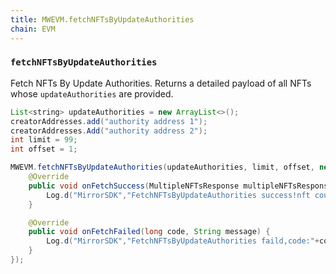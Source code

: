 ```yaml
---
title: MWEVM.fetchNFTsByUpdateAuthorities
chain: EVM
---
```



### `fetchNFTsByUpdateAuthorities`

Fetch NFTs By Update Authorities. Returns a detailed payload of all NFTs whose `updateAuthorities`
are provided.

```java
List<string> updateAuthorities = new ArrayList<>();
creatorAddresses.add("authority address 1");
creatorAddresses.Add("authority address 2");
int limit = 99;
int offset = 1;

MWEVM.fetchNFTsByUpdateAuthorities(updateAuthorities, limit, offset, new FetchNFTsListener() {
    @Override
    public void onFetchSuccess(MultipleNFTsResponse multipleNFTsResponse) {
        Log.d("MirrorSDK","FetchNFTsByUpdateAuthorities success!nft count is:"+multipleNFTsResponse.nfts.size());
    }

    @Override
    public void onFetchFailed(long code, String message) {
        Log.d("MirrorSDK","FetchNFTsByUpdateAuthorities faild,code:"+code+" message:"+message);
    }
});
```
